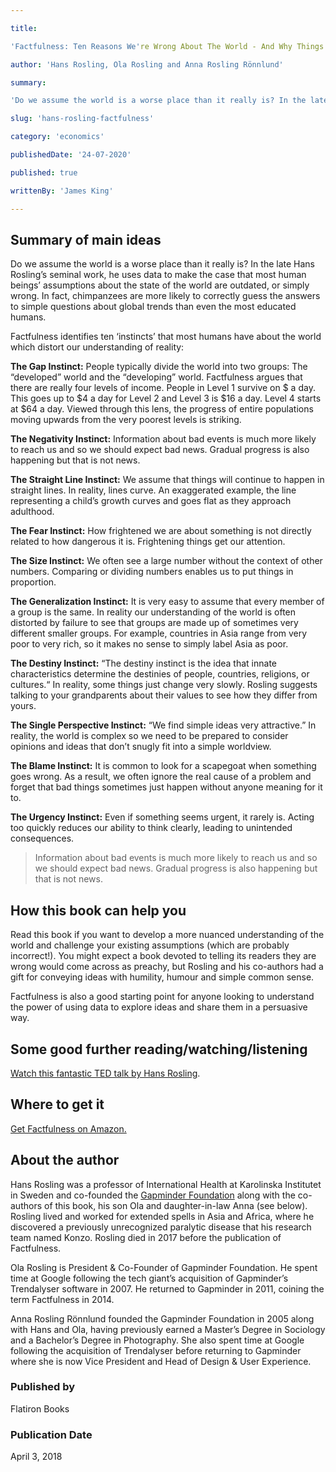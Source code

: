 ```yaml
---

title:

'Factfulness: Ten Reasons We're Wrong About The World - And Why Things Are Better Than You Think'

author: 'Hans Rosling, Ola Rosling and Anna Rosling Rönnlund'

summary:

'Do we assume the world is a worse place than it really is? In the late Hans Rosling’s seminal work, he uses data to make the case that most human beings’ assumptions about the state of the world are outdated, or simply wrong. In fact, chimpanzees are more likely to correctly guess the answers to simple questions about global trends than even the most educated humans.'

slug: 'hans-rosling-factfulness'

category: 'economics'

publishedDate: '24-07-2020'

published: true

writtenBy: 'James King'

---
```


## Summary of main ideas

Do we assume the world is a worse place than it really is? In the late Hans Rosling’s seminal work, he uses data to make the case that most human beings’ assumptions about the state of the world are outdated, or simply wrong. In fact, chimpanzees are more likely to correctly guess the answers to simple questions about global trends than even the most educated humans.

Factfulness identifies ten ‘instincts’ that most humans have about the world which distort our understanding of reality:

**The Gap Instinct:** People typically divide the world into two groups: The “developed” world and the “developing” world. Factfulness argues that there are really four levels of income. People in Level 1 survive on $ a day. This goes up to $4 a day for Level 2 and Level 3 is $16 a day. Level 4 starts at $64 a day. Viewed through this lens, the progress of entire populations moving upwards from the very poorest levels is striking.

**The Negativity Instinct:** Information about bad events is much more likely to reach us and so we should expect bad news. Gradual progress is also happening but that is not news.

**The Straight Line Instinct:** We assume that things will continue to happen in straight lines. In reality, lines curve. An exaggerated example, the line representing a child’s growth curves and goes flat as they approach adulthood.

**The Fear Instinct:** How frightened we are about something is not directly related to how dangerous it is. Frightening things get our attention.

**The Size Instinct:** We often see a large number without the context of other numbers. Comparing or dividing numbers enables us to put things in proportion.

**The Generalization Instinct:** It is very easy to assume that every member of a group is the same. In reality our understanding of the world is often distorted by failure to see that groups are made up of sometimes very different smaller groups. For example, countries in Asia range from very poor to very rich, so it makes no sense to simply label Asia as poor.

**The Destiny Instinct:** “The destiny instinct is the idea that innate characteristics determine the destinies of people, countries, religions, or cultures.“ In reality, some things just change very slowly. Rosling suggests talking to your grandparents about their values to see how they differ from yours.

**The Single Perspective Instinct:** “We find simple ideas very attractive.” In reality, the world is complex so we need to be prepared to consider opinions and ideas that don’t snugly fit into a simple worldview.

**The Blame Instinct:** It is common to look for a scapegoat when something goes wrong. As a result, we often ignore the real cause of a problem and forget that bad things sometimes just happen without anyone meaning for it to.

**The Urgency Instinct:** Even if something seems urgent, it rarely is. Acting too quickly reduces our ability to think clearly, leading to unintended consequences.

> Information about bad events is much more likely to reach us and so we should expect bad news. Gradual progress is also happening but that is not news.

## How this book can help you

Read this book if you want to develop a more nuanced understanding of the world and challenge your existing assumptions (which are probably incorrect!). You might expect a book devoted to telling its readers they are wrong would come across as preachy, but Rosling and his co-authors had a gift for conveying ideas with humility, humour and simple common sense.

Factfulness is also a good starting point for anyone looking to understand the power of using data to explore ideas and share them in a persuasive way.

## Some good further reading/watching/listening

[Watch this fantastic TED talk by Hans Rosling](https://www.youtube.com/watch?v=hVimVzgtD6w).

## Where to get it

[Get Factfulness on Amazon.](https://www.amazon.com/Factfulness-Reasons-World-Things-Better/dp/1250107814)

## About the author

Hans Rosling was a professor of International Health at Karolinska Institutet in Sweden and co-founded the [Gapminder Foundation](https://www.gapminder.org/) along with the co-authors of this book, his son Ola and daughter-in-law Anna (see below). Rosling lived and worked for extended spells in Asia and Africa, where he discovered a previously unrecognized paralytic disease that his research team named Konzo. Rosling died in 2017 before the publication of Factfulness.

Ola Rosling is President & Co-Founder of Gapminder Foundation. He spent time at Google following the tech giant’s acquisition of Gapminder’s Trendalyser software in 2007. He returned to Gapminder in 2011, coining the term Factfulness in 2014.

Anna Rosling Rönnlund founded the Gapminder Foundation in 2005 along with Hans and Ola, having previously earned a Master’s Degree in Sociology and a Bachelor’s Degree in Photography. She also spent time at Google following the acquisition of Trendalyser before returning to Gapminder where she is now Vice President and Head of Design & User Experience.

  

### Published by

Flatiron Books

### Publication Date

April 3, 2018
